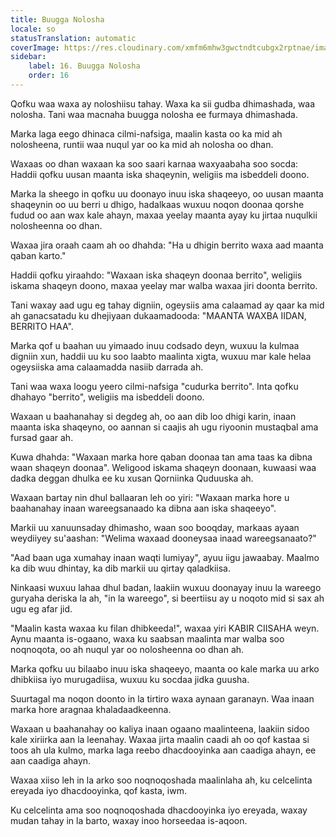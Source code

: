 ```yaml
---
title: Buugga Nolosha
locale: so
statusTranslation: automatic
coverImage: https://res.cloudinary.com/xmfm6mhw3gwctndtcubgx2rptnae/image/upload/v1740468922/small_cover_tratado_de_psicologia_revolucionaria_a4c0dca4e0.webp
sidebar:
    label: 16. Buugga Nolosha
    order: 16
---
```

Qofku waa waxa ay noloshiisu tahay. Waxa ka sii gudba dhimashada, waa nolosha. Tani waa macnaha buugga nolosha ee furmaya dhimashada.

Marka laga eego dhinaca cilmi-nafsiga, maalin kasta oo ka mid ah nolosheena, runtii waa nuqul yar oo ka mid ah nolosha oo dhan.

Waxaas oo dhan waxaan ka soo saari karnaa waxyaabaha soo socda: Haddii qofku uusan maanta iska shaqeynin, weligiis ma isbeddeli doono.

Marka la sheego in qofku uu doonayo inuu iska shaqeeyo, oo uusan maanta shaqeynin oo uu berri u dhigo, hadalkaas wuxuu noqon doonaa qorshe fudud oo aan wax kale ahayn, maxaa yeelay maanta ayay ku jirtaa nuqulkii nolosheenna oo dhan.

Waxaa jira oraah caam ah oo dhahda: "Ha u dhigin berrito waxa aad maanta qaban karto."

Haddii qofku yiraahdo: "Waxaan iska shaqeyn doonaa berrito", weligiis iskama shaqeyn doono, maxaa yeelay mar walba waxaa jiri doonta berrito.

Tani waxay aad ugu eg tahay digniin, ogeysiis ama calaamad ay qaar ka mid ah ganacsatadu ku dhejiyaan dukaamadooda: "MAANTA WAXBA IIDAN, BERRITO HAA".

Marka qof u baahan uu yimaado inuu codsado deyn, wuxuu la kulmaa digniin xun, haddii uu ku soo laabto maalinta xigta, wuxuu mar kale helaa ogeysiiska ama calaamadda nasiib darrada ah.

Tani waa waxa loogu yeero cilmi-nafsiga "cudurka berrito". Inta qofku dhahayo "berrito", weligiis ma isbeddeli doono.

Waxaan u baahanahay si degdeg ah, oo aan dib loo dhigi karin, inaan maanta iska shaqeyno, oo aannan si caajis ah ugu riyoonin mustaqbal ama fursad gaar ah.

Kuwa dhahda: "Waxaan marka hore qaban doonaa tan ama taas ka dibna waan shaqeyn doonaa". Weligood iskama shaqeyn doonaan, kuwaasi waa dadka deggan dhulka ee ku xusan Qorniinka Quduuska ah.

Waxaan bartay nin dhul ballaaran leh oo yiri: "Waxaan marka hore u baahanahay inaan wareegsanaado ka dibna aan iska shaqeeyo".

Markii uu xanuunsaday dhimasho, waan soo booqday, markaas ayaan weydiiyey su'aashan: "Welima waxaad dooneysaa inaad wareegsanaato?"

"Aad baan uga xumahay inaan waqti lumiyay", ayuu iigu jawaabay. Maalmo ka dib wuu dhintay, ka dib markii uu qirtay qaladkiisa.

Ninkaasi wuxuu lahaa dhul badan, laakiin wuxuu doonayay inuu la wareego guryaha deriska la ah, "in la wareego", si beertiisu ay u noqoto mid si sax ah ugu eg afar jid.

"Maalin kasta waxaa ku filan dhibkeeda!", waxaa yiri KABIR CIISAHA weyn. Aynu maanta is-ogaano, waxa ku saabsan maalinta mar walba soo noqnoqota, oo ah nuqul yar oo nolosheenna oo dhan ah.

Marka qofku uu bilaabo inuu iska shaqeeyo, maanta oo kale marka uu arko dhibkiisa iyo murugadiisa, wuxuu ku socdaa jidka guusha.

Suurtagal ma noqon doonto in la tirtiro waxa aynaan garanayn. Waa inaan marka hore aragnaa khaladaadkeenna.

Waxaan u baahanahay oo kaliya inaan ogaano maalinteena, laakiin sidoo kale xiriirka aan la leenahay. Waxaa jirta maalin caadi ah oo qof kastaa si toos ah ula kulmo, marka laga reebo dhacdooyinka aan caadiga ahayn, ee aan caadiga ahayn.

Waxaa xiiso leh in la arko soo noqnoqoshada maalinlaha ah, ku celcelinta ereyada iyo dhacdooyinka, qof kasta, iwm.

Ku celcelinta ama soo noqnoqoshada dhacdooyinka iyo ereyada, waxay mudan tahay in la barto, waxay inoo horseedaa is-aqoon.

